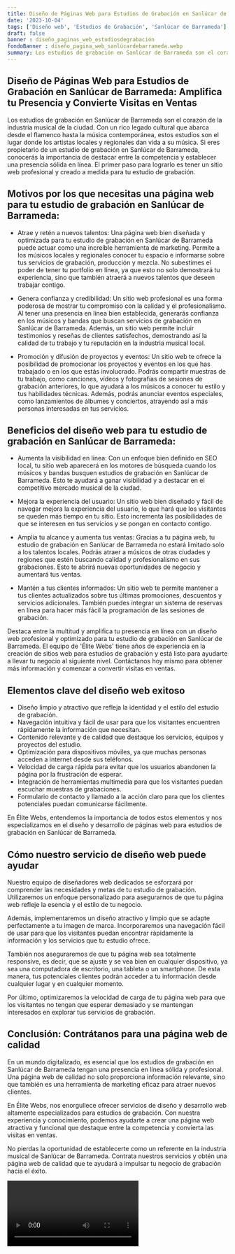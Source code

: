 ```yaml
---
title: Diseño de Páginas Web para Estudios de Grabación en Sanlúcar de Barrameda
date: '2023-10-04'
tags: ['Diseño web', 'Estudios de Grabación', 'Sanlúcar de Barrameda']
draft: false
banner : diseño_paginas_web_estudiosdegrabación
fondoBanner : diseño_pagina_web_sanlúcardebarrameda.webp
summary: Los estudios de grabación en Sanlúcar de Barrameda son el corazón de la industria musical de la ciudad. Con un rico legado cultural que abarca desde el flamenco hasta la música contemporánea, estos estudios son el lugar donde los artistas locales y regionales dan vida a su música. Si eres propietario de un estudio de grabación en Sanlúcar de Barrameda, conocerás la importancia de destacar entre la competencia y establecer una presencia sólida en línea. El primer paso para lograrlo es tener un sitio web profesional y creado a medida para tu estudio de grabación. 
---
```


## Diseño de Páginas Web para Estudios de Grabación en Sanlúcar de Barrameda: Amplifica tu Presencia y Convierte Visitas en Ventas

Los estudios de grabación en Sanlúcar de Barrameda son el corazón de la industria musical de la ciudad. Con un rico legado cultural que abarca desde el flamenco hasta la música contemporánea, estos estudios son el lugar donde los artistas locales y regionales dan vida a su música. Si eres propietario de un estudio de grabación en Sanlúcar de Barrameda, conocerás la importancia de destacar entre la competencia y establecer una presencia sólida en línea. El primer paso para lograrlo es tener un sitio web profesional y creado a medida para tu estudio de grabación. 

## Motivos por los que necesitas una página web para tu estudio de grabación en Sanlúcar de Barrameda:

- Atrae y retén a nuevos talentos: Una página web bien diseñada y optimizada para tu estudio de grabación en Sanlúcar de Barrameda puede actuar como una increíble herramienta de marketing. Permite a los músicos locales y regionales conocer tu espacio e informarse sobre tus servicios de grabación, producción y mezcla. No subestimes el poder de tener tu portfolio en línea, ya que esto no solo demostrará tu experiencia, sino que también atraerá a nuevos talentos que deseen trabajar contigo.

- Genera confianza y credibilidad: Un sitio web profesional es una forma poderosa de mostrar tu compromiso con la calidad y el profesionalismo. Al tener una presencia en línea bien establecida, generarás confianza en los músicos y bandas que buscan servicios de grabación en Sanlúcar de Barrameda. Además, un sitio web permite incluir testimonios y reseñas de clientes satisfechos, demostrando así la calidad de tu trabajo y tu reputación en la industria musical local.

- Promoción y difusión de proyectos y eventos: Un sitio web te ofrece la posibilidad de promocionar los proyectos y eventos en los que has trabajado o en los que estás involucrado. Podrás compartir muestras de tu trabajo, como canciones, vídeos y fotografías de sesiones de grabación anteriores, lo que ayudará a los músicos a conocer tu estilo y tus habilidades técnicas. Además, podrás anunciar eventos especiales, como lanzamientos de álbumes y conciertos, atrayendo así a más personas interesadas en tus servicios.

## Beneficios del diseño web para tu estudio de grabación en Sanlúcar de Barrameda: 

- Aumenta la visibilidad en línea: Con un enfoque bien definido en SEO local, tu sitio web aparecerá en los motores de búsqueda cuando los músicos y bandas busquen estudios de grabación en Sanlúcar de Barrameda. Esto te ayudará a ganar visibilidad y a destacar en el competitivo mercado musical de la ciudad.

- Mejora la experiencia del usuario: Un sitio web bien diseñado y fácil de navegar mejora la experiencia del usuario, lo que hará que los visitantes se queden más tiempo en tu sitio. Esto incrementa las posibilidades de que se interesen en tus servicios y se pongan en contacto contigo.

- Amplía tu alcance y aumenta tus ventas: Gracias a tu página web, tu estudio de grabación en Sanlúcar de Barrameda no estará limitado solo a los talentos locales. Podrás atraer a músicos de otras ciudades y regiones que estén buscando calidad y profesionalismo en sus grabaciones. Esto te abrirá nuevas oportunidades de negocio y aumentará tus ventas.

- Mantén a tus clientes informados: Un sitio web te permite mantener a tus clientes actualizados sobre tus últimas promociones, descuentos y servicios adicionales. También puedes integrar un sistema de reservas en línea para hacer más fácil la programación de las sesiones de grabación.

Destaca entre la multitud y amplifica tu presencia en línea con un diseño web profesional y optimizado para tu estudio de grabación en Sanlúcar de Barrameda. El equipo de 'Élite Webs' tiene años de experiencia en la creación de sitios web para estudios de grabación y está listo para ayudarte a llevar tu negocio al siguiente nivel. Contáctanos hoy mismo para obtener más información y comenzar a convertir visitas en ventas.

<GifSeo />

<Cta />

## Elementos clave del diseño web exitoso

- Diseño limpio y atractivo que refleja la identidad y el estilo del estudio de grabación.
- Navegación intuitiva y fácil de usar para que los visitantes encuentren rápidamente la información que necesitan.
- Contenido relevante y de calidad que destaque los servicios, equipos y proyectos del estudio.
- Optimización para dispositivos móviles, ya que muchas personas acceden a internet desde sus teléfonos.
- Velocidad de carga rápida para evitar que los usuarios abandonen la página por la frustración de esperar.
- Integración de herramientas multimedia para que los visitantes puedan escuchar muestras de grabaciones.
- Formulario de contacto y llamado a la acción claro para que los clientes potenciales puedan comunicarse fácilmente.

En Élite Webs, entendemos la importancia de todos estos elementos y nos especializamos en el diseño y desarrollo de páginas web para estudios de grabación en Sanlúcar de Barrameda.

## Cómo nuestro servicio de diseño web puede ayudar

Nuestro equipo de diseñadores web dedicados se esforzará por comprender las necesidades y metas de tu estudio de grabación. Utilizaremos un enfoque personalizado para asegurarnos de que tu página web refleje la esencia y el estilo de tu negocio.

Además, implementaremos un diseño atractivo y limpio que se adapte perfectamente a tu imagen de marca. Incorporaremos una navegación fácil de usar para que los visitantes puedan encontrar rápidamente la información y los servicios que tu estudio ofrece.

También nos aseguraremos de que tu página web sea totalmente responsive, es decir, que se ajuste y se vea bien en cualquier dispositivo, ya sea una computadora de escritorio, una tableta o un smartphone. De esta manera, tus potenciales clientes podrán acceder a tu información desde cualquier lugar y en cualquier momento.

Por último, optimizaremos la velocidad de carga de tu página web para que los visitantes no tengan que esperar demasiado y se mantengan interesados en explorar tus servicios de grabación.

## Conclusión: Contrátanos para una página web de calidad

En un mundo digitalizado, es esencial que los estudios de grabación en Sanlúcar de Barrameda tengan una presencia en línea sólida y profesional. Una página web de calidad no solo proporciona información relevante, sino que también es una herramienta de marketing eficaz para atraer nuevos clientes.

En Élite Webs, nos enorgullece ofrecer servicios de diseño y desarrollo web altamente especializados para estudios de grabación. Con nuestra experiencia y conocimiento, podemos ayudarte a crear una página web atractiva y funcional que destaque entre la competencia y convierta las visitas en ventas.

No pierdas la oportunidad de establecerte como un referente en la industria musical de Sanlúcar de Barrameda. Contrata nuestros servicios y obtén una página web de calidad que te ayudará a impulsar tu negocio de grabación hacia el éxito.

<Video />

<CtaBot job='Estudios de Grabación' city='Sanlúcar de Barrameda'/>

<Gmaps query='Sanlúcar de Barrameda+españa+maps' />